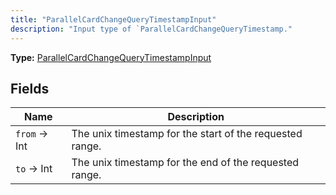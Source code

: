 ```yaml
---
title: "ParallelCardChangeQueryTimestampInput"
description: "Input type of `ParallelCardChangeQueryTimestamp."
---
```


**Type:** [ParallelCardChangeQueryTimestampInput](/api-reference/types/parallelcardchangequerytimestampinput)

## Fields

| Name | Description |
|------|-------------|
| `from` → Int | The unix timestamp for the start of the requested range. |
| `to` → Int | The unix timestamp for the end of the requested range. |

